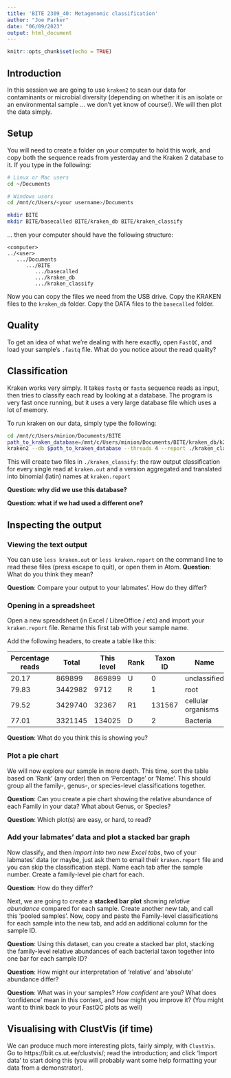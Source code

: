 ```yaml
---
title: 'BITE 2309_40: Metagenomic classification'
author: "Joe Parker"
date: "06/09/2023"
output: html_document
---
```


```r
knitr::opts_chunk$set(echo = TRUE)
```

## Introduction

In this session we are going to use `kraken2` to scan our data for contaminants or microbial diversity (depending on whether it is an isolate or an environmental sample ... we don't yet know of course!). We will then plot the data simply.

## Setup

You will need to create a folder on your computer to hold this work, and copy both the sequence reads from yesterday and the Kraken 2 database to it. If you type in the following:

```bash
# Linux or Mac users
cd ~/Documents

# Windows users
cd /mnt/c/Users/<your username>/Documents

mkdir BITE
mkdir BITE/basecalled BITE/kraken_db BITE/kraken_classify

```

... then your computer should have the following structure:

```
<computer>
../<user>
   .../Documents
      .../BITE
         .../basecalled
         .../kraken_db
         .../kraken_classify
```

Now you can copy the files we need from the USB drive. Copy the KRAKEN files to the `kraken_db` folder. Copy the DATA files to the `basecalled` folder.

## Quality

To get an idea of what we're dealing with here exactly, open `FastQC`, and load your sample's `.fastq` file. What do you notice about the read quality?

## Classification

Kraken works very simply. It takes `fastq` or `fasta` sequence reads as input, then tries to classify each read by looking at a database. The program is very fast once running, but it uses a very large database file which uses a lot of memory.

To run kraken on our data, simply type the following:

```bash
cd /mnt/c/Users/minion/Documents/BITE
path_to_kraken_database=/mnt/c/Users/minion/Documents/BITE/kraken_db/k2_standard_20220607/
kraken2 --db $path_to_kraken_database --threads 4 --report ./kraken_classify/kraken.report --output ./kraken_classify/kraken.out ./basecalled/<sample ID>/<sample ID>.all_pass.fastq
```

This will create two files in `./kraken_classify`: the raw output classification for every single read at `kraken.out` and a version aggregated and translated into binomial (latin) names at `kraken.report`

**Question: why did we use this database?**

**Question: what if we had used a different one?**

## Inspecting the output

### Viewing the text output

You can use `less kraken.out` or `less kraken.report` on the command line to read these files (press escape to quit), or open them in Atom. 
**Question**: What do you think they mean? 

**Question**: Compare your output to your labmates'. How do they differ?

### Opening in a spreadsheet

Open a new spreadsheet (in Excel / LibreOffice / etc) and import your `kraken.report` file. Rename this first tab with your sample name.

Add the following headers, to create a table like this:

| Percentage reads | Total | This level | Rank | Taxon ID | Name |
| --- | --- | --- | --- | --- | --- |
| 20.17 | 869899 | 869899 | U | 0 | unclassified |
| 79.83 | 3442982 | 9712 | R | 1 | root |
| 79.52 | 3429740 | 32367 | R1 | 131567 |   cellular organisms |
| 77.01 | 3321145 | 134025 | D | 2 |     Bacteria |

**Question**: What do you think this is showing you? 

### Plot a pie chart

We will now explore our sample in more depth. This time, sort the table based on 'Rank'  (any order) then on 'Percentage' or 'Name'. This should group all the family-, genus-, or species-level classifications together. 

**Question**: Can you create a pie chart showing the relative abundance of each Family in your data? What about Genus, or Species?

**Question**: Which plot(s) are easy, or hard, to read?

### Add your labmates' data and plot a stacked bar graph

Now classify, and then *import into two new Excel tabs*, two of your labmates' data (or maybe, just ask them to email their `kraken.report` file and you can skip the classification step). Name each tab after the sample number. Create a family-level pie chart for each. 

**Question**: How do they differ?

Next, we are going to create a **stacked bar plot** showing *relative abundance* compared for each sample. Create another new tab, and call this 'pooled samples'. Now, copy and paste the Family-level classifications for each sample into the new tab, and add an additional column for the sample ID.

**Question**: Using this dataset, can you create a stacked bar plot, stacking the family-level relative abundances of each bacterial taxon together into one bar for each sample ID?

**Question**: How might our interpretation of 'relative' and 'absolute' abundance differ?

**Question**: What was in your samples? *How confident* are you? What does 'confidence' mean in this context, and how might you improve it? (You might want to think back to your FastQC plots as well)


## Visualising with ClustVis (if time)

We can produce much more interesting plots, fairly simply, with `ClustVis`. Go to https://biit.cs.ut.ee/clustvis/; read the introduction; and click 'Import data' to start doing this (you will probably want some help formatting your data from a demonstrator).